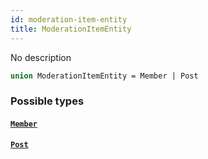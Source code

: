 ```yaml
---
id: moderation-item-entity
title: ModerationItemEntity
---
```


No description

```graphql
union ModerationItemEntity = Member | Post
```

### Possible types

#### [`Member`](/docs/graphql/objects/member)

#### [`Post`](/docs/graphql/objects/post)
